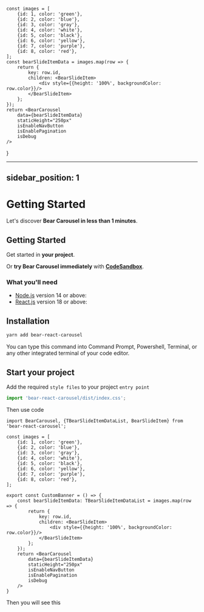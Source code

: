






    const images = [
        {id: 1, color: 'green'},
        {id: 2, color: 'blue'},
        {id: 3, color: 'gray'},
        {id: 4, color: 'white'},
        {id: 5, color: 'black'},
        {id: 6, color: 'yellow'},
        {id: 7, color: 'purple'},
        {id: 8, color: 'red'},
    ];
    const bearSlideItemData = images.map(row => {
        return {
            key: row.id,
            children: <BearSlideItem>
                <div style={{height: '100%', backgroundColor: row.color}}/>
            </BearSlideItem>
        };
    });
    return <BearCarousel
        data={bearSlideItemData}
        staticHeight="250px"
        isEnableNavButton
        isEnablePagination
        isDebug
    />
}



---
sidebar_position: 1
---

# Getting Started

Let's discover **Bear Carousel in less than 1 minutes**.

## Getting Started

Get started in **your project**.

Or **try Bear Carousel immediately** with **[CodeSandbox](https://codesandbox.io/s/bear-react-carousel-9h6eu?file=/src/CustomCarousel.tsx)**.

### What you'll need

- [Node.js](https://nodejs.org/en/download/) version 14 or above:
- [React.js](https://react.dev/) version 18 or above:

## Installation

 ```bash
yarn add bear-react-carousel
```


You can type this command into Command Prompt, Powershell, Terminal, or any other integrated terminal of your code editor.

## Start your project

Add the required `style files` to your project `entry point`

```jsx title="/src/App.tsx"
import 'bear-react-carousel/dist/index.css';
```

Then use code

```tsx
import BearCarousel, {TBearSlideItemDataList, BearSlideItem} from 'bear-react-carousel';

const images = [
    {id: 1, color: 'green'},
    {id: 2, color: 'blue'},
    {id: 3, color: 'gray'},
    {id: 4, color: 'white'},
    {id: 5, color: 'black'},
    {id: 6, color: 'yellow'},
    {id: 7, color: 'purple'},
    {id: 8, color: 'red'},
];

export const CustomBanner = () => {
    const bearSlideItemData: TBearSlideItemDataList = images.map(row => {
        return {
            key: row.id,
            children: <BearSlideItem>
                <div style={{height: '100%', backgroundColor: row.color}}/>
            </BearSlideItem>
        };
    });
    return <BearCarousel
        data={bearSlideItemData} 
        staticHeight="250px"
        isEnableNavButton
        isEnablePagination
        isDebug
    />
}
```

Then you will see this


<CustomBanner/>
